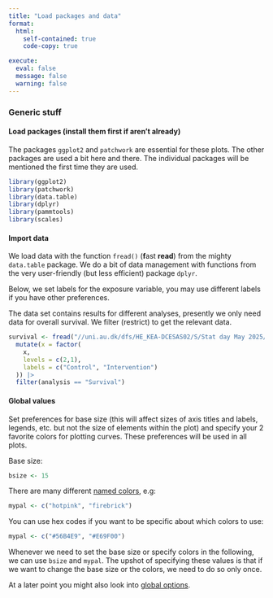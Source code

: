 ```yaml
---
title: "Load packages and data"
format:
  html:
    self-contained: true
    code-copy: true

execute:
  eval: false
  message: false
  warning: false
---
```

### Generic stuff

#### Load packages (install them first if aren't already)

The packages `ggplot2` and `patchwork` are essential for these plots. The other packages are used a bit here and there. The individual packages will be mentioned the first time they are used.

```r
library(ggplot2)
library(patchwork)
library(data.table)
library(dplyr)
library(pammtools)
library(scales)
```

#### Import data

We load data with the function `fread()` (**f**ast **read**) from the mighty `data.table` package. We do a bit of data management with functions from the very user-friendly (but less efficient) package `dplyr`.

Below, we set labels for the exposure variable, you may use different labels if you have other preferences.

The data set contains results for different analyses, presently we only need data for overall survival. We filter (restrict) to get the relevant data.

```r
survival <- fread("//uni.au.dk/dfs/HE_KEA-DCESAS02/S/Stat day May 2025/risk_curves/data/riskdata.csv") |>
  mutate(x = factor(
    x,
    levels = c(2,1),
    labels = c("Control", "Intervention")
  )) |>
  filter(analysis == "Survival")

```

#### Global values

Set preferences for base size (this will affect sizes of axis titles and labels, legends, etc. but not the size of elements within the plot) and specify your 2 favorite colors for plotting curves. These preferences will be used in all plots.

Base size:

```r
bsize <- 15
```

There are many different [named colors](https://debruine.github.io/30DCC-2022/app-a-colours.html), e.g:

```r
mypal <- c("hotpink", "firebrick")
```

You can use hex codes if you want to be specific about which colors to use:

```r
mypal <- c("#56B4E9", "#E69F00")
```

Whenever we need to set the base size or specify colors in the following, we can use `bsize` and `mypal`. The upshot of specifying these values is that if we want to change the base size or the colors, we need to do so only once.

At a later point you might also look into [global options](991_global_options.qmd).